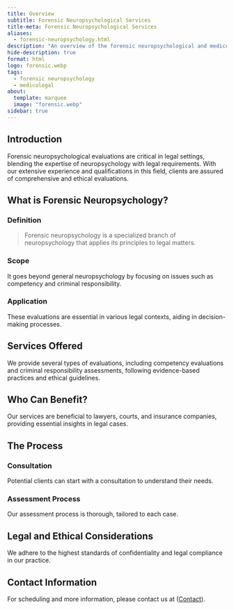 ```yaml
---
title: Overview
subtitle: Forensic Neuropsychological Services
title-meta: Forensic Neuropsychological Services
aliases:
  - forensic-neuropsychology.html
description: "An overview of the forensic neuropsychological and medicolegal services provided by Dr. Trampush @ Brainworkup, LLC, services offered, the process, and legal and ethical considerations."
hide-description: true
format: html
logo: forensic.webp
tags:
  - forensic neuropsychology
  - medicolegal
about:
  template: marquee
  image: "forensic.webp"
sidebar: true
---
```


## Introduction

Forensic neuropsychological evaluations are critical in legal settings, blending
the expertise of neuropsychology with legal requirements. With our extensive experience and qualifications in this field, clients are assured of
comprehensive and ethical evaluations.

## What is Forensic Neuropsychology?

### Definition

> Forensic neuropsychology is a specialized branch of neuropsychology that applies its principles to legal matters.

### Scope

It goes beyond general neuropsychology by focusing on issues such as competency and criminal responsibility.

### Application

These evaluations are essential in various legal contexts, aiding in decision-making processes.

## Services Offered

We provide several types of evaluations, including competency evaluations and criminal responsibility assessments, following evidence-based practices and ethical guidelines.

## Who Can Benefit?

Our services are beneficial to lawyers, courts, and insurance companies, providing essential insights in legal cases.

## The Process

### Consultation

Potential clients can start with a consultation to understand their needs.

### Assessment Process

Our assessment process is thorough, tailored to each case.

## Legal and Ethical Considerations

We adhere to the highest standards of confidentiality and legal compliance in our practice.

## Contact Information

For scheduling and more information, please contact us at ([Contact](/docs/contact/index.qmd)).




